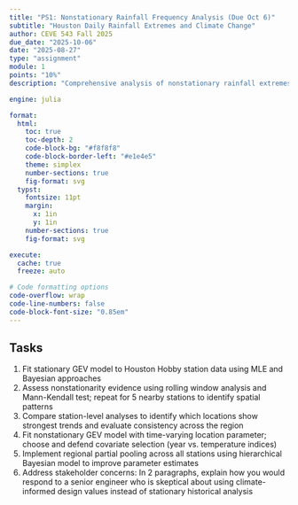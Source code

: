 ```yaml
---
title: "PS1: Nonstationary Rainfall Frequency Analysis (Due Oct 6)"
subtitle: "Houston Daily Rainfall Extremes and Climate Change"
author: CEVE 543 Fall 2025
due_date: "2025-10-06"
date: "2025-08-27"
type: "assignment"
module: 1
points: "10%"
description: "Comprehensive analysis of nonstationary rainfall extremes using EVT, Bayesian methods, and hierarchical modeling"

engine: julia

format:
  html:
    toc: true
    toc-depth: 2
    code-block-bg: "#f8f8f8"
    code-block-border-left: "#e1e4e5"
    theme: simplex
    number-sections: true
    fig-format: svg
  typst:
    fontsize: 11pt
    margin: 
      x: 1in
      y: 1in
    number-sections: true
    fig-format: svg

execute: 
  cache: true
  freeze: auto

# Code formatting options
code-overflow: wrap
code-line-numbers: false
code-block-font-size: "0.85em"
---
```


## Tasks

1. Fit stationary GEV model to Houston Hobby station data using MLE and Bayesian approaches
2. Assess nonstationarity evidence using rolling window analysis and Mann-Kendall test; repeat for 5 nearby stations to identify spatial patterns
3. Compare station-level analyses to identify which locations show strongest trends and evaluate consistency across the region
4. Fit nonstationary GEV model with time-varying location parameter; choose and defend covariate selection (year vs. temperature indices)
5. Implement regional partial pooling across all stations using hierarchical Bayesian model to improve parameter estimates
6. Address stakeholder concerns: In 2 paragraphs, explain how you would respond to a senior engineer who is skeptical about using climate-informed design values instead of stationary historical analysis